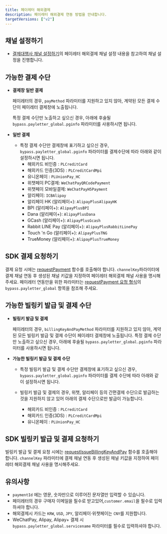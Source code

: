 ```yaml
---
title: 페이레터 해외결제
description: 페이레터 해외결제 연동 방법을 안내합니다.
targetVersions: ["v2"]
---
```


## 채널 설정하기

- [결제대행사 채널 설정하기](/opi/ko/integration/ready/readme#3-결제대행사-채널-설정하기)의 페이레터 해외결제 채널 설정 내용을 참고하여 채널 설정을 진행합니다.

## 가능한 결제 수단

- **결제창 일반 결제**

  페이레터의 경우, `payMethod` 파라미터를 지원하고 있지 않아,
  계약된 모든 결제 수단이 페이레터 결제창에 노출됩니다.

  특정 결제 수단만 노출하고 싶으신 경우, 아래에 후술될 `bypass.payletter_global.pginfo` 파라미터를 사용하시면 됩니다.

- **일반 결제**
  - 특정 결제 수단만 결제창에 표기하고 싶으신 경우, `bypass.payletter_global.pginfo` 파라미터를 결제수단에 따라 아래와 같이 설정하시면 됩니다.
    - 해외카드 비인증 : `PLCreditCard`
    - 해외카드 인증(3DS) : `PLCreditCardMpi`
    - 유니온페이 : `PLUnionPay_HC`
    - 위챗페이 PC결제: `WeChatPayQRCodePayment`
    - 위챗페이 모바일결제: `WeChatPayH5Payment`
    - 알리페이: `ICBAlipay`
    - 알리페이 HK (알리페이+): `AlipayPlusAlipayHK`
    - BPI (알리페이+): `AlipayPlusBPI`
    - Dana (알리페이+): `AlipayPlusDana`
    - GCash (알리페이+): `AlipayPlusGcash`
    - Rabbit LINE Pay (알리페이+): `AlipayPlusRabbitLinePay`
    - Touch 'n Go (알리페이+): `AlipayPlusTNG`
    - TrueMoney (알리페이+): `AlipayPlusTrueMoney`

## SDK 결제 요청하기

결제 요청 시에는 [requestPayment](/sdk/ko/v2-sdk/payment-request?v=v2) 함수를 호출해야 합니다.
`channelKey`파라미터에 결제 채널 연동 후 생성된 채널 키값을 지정하여 페이레터 해외결제 채널 사용을 명시해주세요.
페이레터 연동만을 위한 파라미터는 [requestPayment 요청 형식](/sdk/ko/v2-sdk/payment-request?v=v2#bypass-oneof-object)의 `bypass.payletter_global` 항목을 참조해 주세요.

## 가능한 빌링키 발급 및 결제 수단

- **빌링키 발급 및 결제**

  페이레터의 경우, `billingKeyAndPayMethod` 파라미터를 지원하고 있지 않아,
  계약된 모든 빌링키 발급 및 결제 수단이 페이레터 결제창에 노출됩니다.
  특정 결제 수단만 노출하고 싶으신 경우, 아래에 후술될 `bypass.payletter_global.pginfo` 파라미터를 사용하시면 됩니다.

- **가능한 빌링키 발급 및 결제 수단**
  - 특정 빌링키 발급 및 결제 수단만 결제창에 표기하고 싶으신 경우, `bypass.payletter_global.pginfo` 파라미터를 결제 수단에 따라 아래와 같이 설정하시면 됩니다.

  - 빌링키 발급 및 결제의 경우, 위챗, 알리페이 등의 간편결제 수단으로 발급하는 것을 지원하지 않고 있어 아래의 결제 수단으로만 발급이 가능합니다.
    - 해외카드 비인증 : `PLCreditCard`
    - 해외카드 인증(3DS) : `PLCreditCardMpi`
    - 유니온페이 : `PLUnionPay_HC`

## SDK 빌링키 발급 및 결제 요청하기

빌링키 발급 및 결제 요청 시에는 [requestIssueBillingKeyAndPay](/sdk/ko/v2-sdk/billing-key-and-pay-request?v=v2) 함수를 호출해야 합니다.
`channelKey` 파라미터에 결제 채널 연동 후 생성된 채널 키값을 지정하여 페이레터 해외결제 채널 사용을 명시해주세요.

## 유의사항

- `paymentId` 에는 영문, 숫자만으로 이루어진 문자열만 입력할 수 있습니다.
- 페이레터의 경우 구매자 이메일을 필수로 받고있어,`customer.email`을 필수로 입력하셔야 합니다.
- 해외결제시 카드는 `KRW`, `USD`, `JPY`, 알리페이⋅위챗페이는 `CNY`를 지원합니다.
- WeChatPay, Alipay, Alipay+ 결제 시 `bypass.payletter_global.servicename` 파라미터를 필수로 입력하셔야 합니다.
